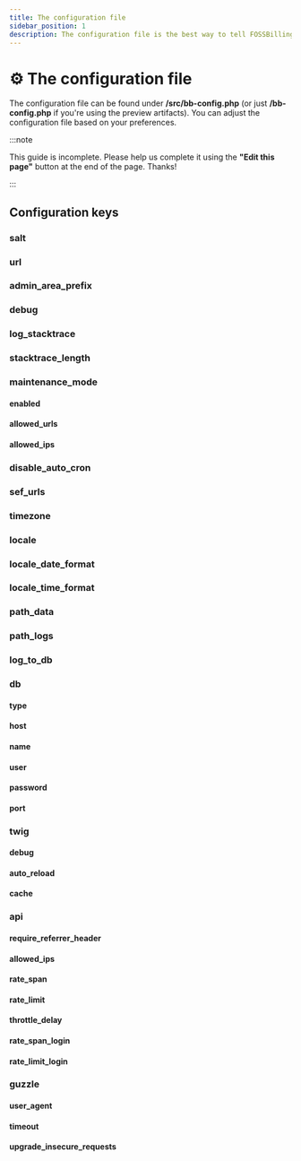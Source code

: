 ```yaml
---
title: The configuration file
sidebar_position: 1
description: The configuration file is the best way to tell FOSSBilling how to run. In this guide, we will cover your options to configure FOSSBilling.
---
```


# ⚙️ The configuration file
The configuration file can be found under **/src/bb-config.php** (or just **/bb-config.php** if you're using the preview artifacts). You can adjust the configuration file based on your preferences.

:::note

This guide is incomplete. Please help us complete it using the **"Edit this page"** button at the end of the page. Thanks!

:::

## Configuration keys
### salt
### url
### admin_area_prefix
### debug
### log_stacktrace
### stacktrace_length
### maintenance_mode
#### enabled
#### allowed_urls
#### allowed_ips
### disable_auto_cron
### sef_urls
### timezone
### locale
### locale_date_format
### locale_time_format
### path_data
### path_logs
### log_to_db
### db
#### type
#### host
#### name
#### user
#### password
#### port
### twig
#### debug
#### auto_reload
#### cache
### api
#### require_referrer_header
#### allowed_ips
#### rate_span
#### rate_limit
#### throttle_delay
#### rate_span_login
#### rate_limit_login
### guzzle
#### user_agent
#### timeout
#### upgrade_insecure_requests
